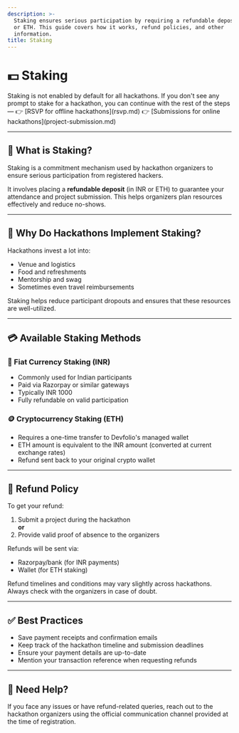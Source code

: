 ```yaml
---
description: >-
  Staking ensures serious participation by requiring a refundable deposit in INR
  or ETH. This guide covers how it works, refund policies, and other
  information.
title: Staking
---
```


# 💵 Staking

<Callout type="info" title="Note">
Staking is not enabled by default for all hackathons.  
If you don't see any prompt to stake for a hackathon, you can continue with the rest of the steps —  
👉 [RSVP for offline hackathons](rsvp.md)  
👉 [Submissions for online hackathons](project-submission.md)
</Callout>

---

## 🤔 What is Staking?

Staking is a commitment mechanism used by hackathon organizers to ensure serious participation from registered hackers.

It involves placing a **refundable deposit** (in INR or ETH) to guarantee your attendance and project submission. This helps organizers plan resources effectively and reduce no-shows.

---

## 🧾 Why Do Hackathons Implement Staking?

Hackathons invest a lot into:

- Venue and logistics
- Food and refreshments
- Mentorship and swag
- Sometimes even travel reimbursements

Staking helps reduce participant dropouts and ensures that these resources are well-utilized.

---

## 💳 Available Staking Methods

### 🏦 Fiat Currency Staking (INR)

- Commonly used for Indian participants
- Paid via Razorpay or similar gateways
- Typically INR 1000
- Fully refundable on valid participation

### 🪙 Cryptocurrency Staking (ETH)

- Requires a one-time transfer to Devfolio's managed wallet
- ETH amount is equivalent to the INR amount (converted at current exchange rates)
- Refund sent back to your original crypto wallet

---

## 🔁 Refund Policy

To get your refund:

1. Submit a project during the hackathon  
**or**  
2. Provide valid proof of absence to the organizers

Refunds will be sent via:

- Razorpay/bank (for INR payments)
- Wallet (for ETH staking)

<Callout type="info" title="Organizer Discretion">
Refund timelines and conditions may vary slightly across hackathons. Always check with the organizers in case of doubt.
</Callout>

---

## ✅ Best Practices

- Save payment receipts and confirmation emails
- Keep track of the hackathon timeline and submission deadlines
- Ensure your payment details are up-to-date
- Mention your transaction reference when requesting refunds

---

## 💬 Need Help?

If you face any issues or have refund-related queries, reach out to the hackathon organizers using the official communication channel provided at the time of registration.

